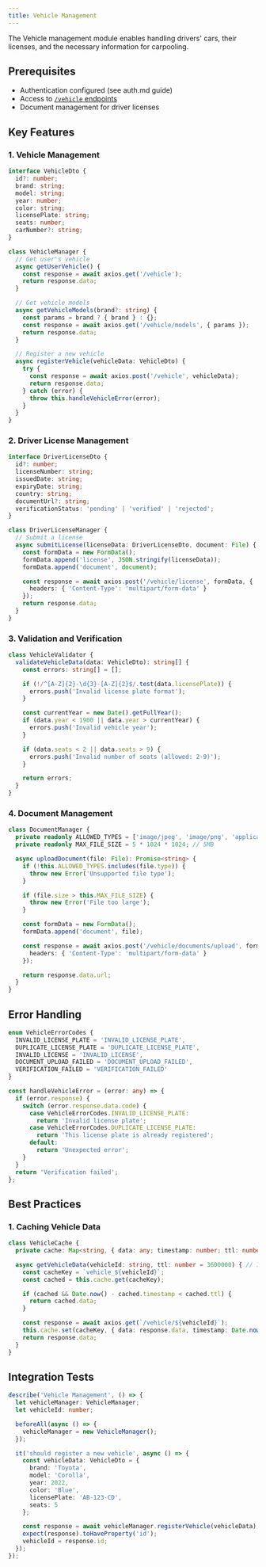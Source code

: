 ```yaml
---
title: Vehicle Management
---
```

The Vehicle management module enables handling drivers' cars, their licenses, and the necessary information for carpooling.

## Prerequisites
- Authentication configured (see auth.md guide)
- Access to [`/vehicle` endpoints](/vehicle-controller-add-user-car)
- Document management for driver licenses

## Key Features

### 1. Vehicle Management
```typescript
interface VehicleDto {
  id?: number;
  brand: string;
  model: string;
  year: number;
  color: string;
  licensePlate: string;
  seats: number;
  carNumber?: string;
}

class VehicleManager {
  // Get user's vehicle
  async getUserVehicle() {
    const response = await axios.get('/vehicle');
    return response.data;
  }

  // Get vehicle models
  async getVehicleModels(brand?: string) {
    const params = brand ? { brand } : {};
    const response = await axios.get('/vehicle/models', { params });
    return response.data;
  }

  // Register a new vehicle
  async registerVehicle(vehicleData: VehicleDto) {
    try {
      const response = await axios.post('/vehicle', vehicleData);
      return response.data;
    } catch (error) {
      throw this.handleVehicleError(error);
    }
  }
}
```

### 2. Driver License Management
```typescript
interface DriverLicenseDto {
  id?: number;
  licenseNumber: string;
  issuedDate: string;
  expiryDate: string;
  country: string;
  documentUrl?: string;
  verificationStatus: 'pending' | 'verified' | 'rejected';
}

class DriverLicenseManager {
  // Submit a license
  async submitLicense(licenseData: DriverLicenseDto, document: File) {
    const formData = new FormData();
    formData.append('license', JSON.stringify(licenseData));
    formData.append('document', document);

    const response = await axios.post('/vehicle/license', formData, {
      headers: { 'Content-Type': 'multipart/form-data' }
    });
    return response.data;
  }
}
```

### 3. Validation and Verification
```typescript
class VehicleValidator {
  validateVehicleData(data: VehicleDto): string[] {
    const errors: string[] = [];

    if (!/^[A-Z]{2}-\d{3}-[A-Z]{2}$/.test(data.licensePlate)) {
      errors.push('Invalid license plate format');
    }

    const currentYear = new Date().getFullYear();
    if (data.year < 1900 || data.year > currentYear) {
      errors.push('Invalid vehicle year');
    }

    if (data.seats < 2 || data.seats > 9) {
      errors.push('Invalid number of seats (allowed: 2-9)');
    }

    return errors;
  }
}
```

### 4. Document Management
```typescript
class DocumentManager {
  private readonly ALLOWED_TYPES = ['image/jpeg', 'image/png', 'application/pdf'];
  private readonly MAX_FILE_SIZE = 5 * 1024 * 1024; // 5MB

  async uploadDocument(file: File): Promise<string> {
    if (!this.ALLOWED_TYPES.includes(file.type)) {
      throw new Error('Unsupported file type');
    }

    if (file.size > this.MAX_FILE_SIZE) {
      throw new Error('File too large');
    }

    const formData = new FormData();
    formData.append('document', file);

    const response = await axios.post('/vehicle/documents/upload', formData, {
      headers: { 'Content-Type': 'multipart/form-data' }
    });

    return response.data.url;
  }
}
```

## Error Handling
```typescript
enum VehicleErrorCodes {
  INVALID_LICENSE_PLATE = 'INVALID_LICENSE_PLATE',
  DUPLICATE_LICENSE_PLATE = 'DUPLICATE_LICENSE_PLATE',
  INVALID_LICENSE = 'INVALID_LICENSE',
  DOCUMENT_UPLOAD_FAILED = 'DOCUMENT_UPLOAD_FAILED',
  VERIFICATION_FAILED = 'VERIFICATION_FAILED'
}

const handleVehicleError = (error: any) => {
  if (error.response) {
    switch (error.response.data.code) {
      case VehicleErrorCodes.INVALID_LICENSE_PLATE:
        return 'Invalid license plate';
      case VehicleErrorCodes.DUPLICATE_LICENSE_PLATE:
        return 'This license plate is already registered';
      default:
        return 'Unexpected error';
    }
  }
  return 'Verification failed';
};
```

## Best Practices

### 1. Caching Vehicle Data
```typescript
class VehicleCache {
  private cache: Map<string, { data: any; timestamp: number; ttl: number }> = new Map();

  async getVehicleData(vehicleId: string, ttl: number = 3600000) { // 1 hour
    const cacheKey = `vehicle_${vehicleId}`;
    const cached = this.cache.get(cacheKey);

    if (cached && Date.now() - cached.timestamp < cached.ttl) {
      return cached.data;
    }

    const response = await axios.get(`/vehicle/${vehicleId}`);
    this.cache.set(cacheKey, { data: response.data, timestamp: Date.now(), ttl });
    return response.data;
  }
}
```

## Integration Tests
```typescript
describe('Vehicle Management', () => {
  let vehicleManager: VehicleManager;
  let vehicleId: number;

  beforeAll(async () => {
    vehicleManager = new VehicleManager();
  });

  it('should register a new vehicle', async () => {
    const vehicleData: VehicleDto = {
      brand: 'Toyota',
      model: 'Corolla',
      year: 2022,
      color: 'Blue',
      licensePlate: 'AB-123-CD',
      seats: 5
    };

    const response = await vehicleManager.registerVehicle(vehicleData);
    expect(response).toHaveProperty('id');
    vehicleId = response.id;
  });
});
```

